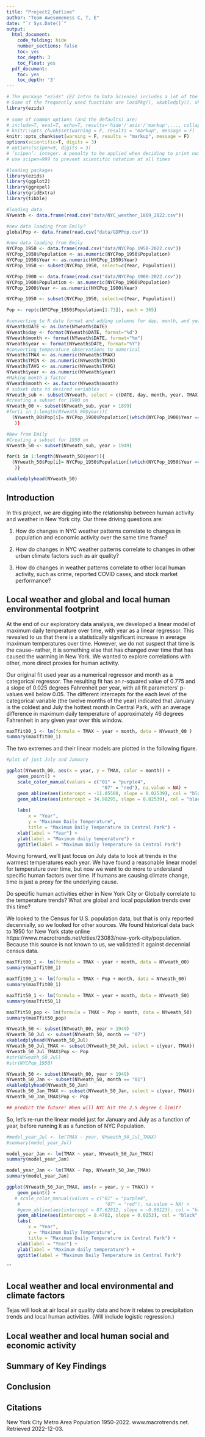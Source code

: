 ```yaml
---
title: "Project2_Outline"
author: "Team Awesomeness C, T, E"
date: "`r Sys.Date()`"
output:
  html_document:
    code_folding: hide
    number_sections: false
    toc: yes
    toc_depth: 3
    toc_float: yes
  pdf_document:
    toc: yes
    toc_depth: '3'
---
```


```r
# The package "ezids" (EZ Intro to Data Science) includes a lot of the helper functions we developed for the course. 
# Some of the frequently used functions are loadPkg(), xkabledply(), xkablesummary(), uzscale(), etc.
library(ezids)
 
# some of common options (and the defaults) are: 
# include=T, eval=T, echo=T, results='hide'/'asis'/'markup',..., collapse=F, warning=T, message=T, error=T, cache=T, fig.width=6, fig.height=4, fig.dim=c(6,4) #inches, fig.align='left'/'center','right', 
# knitr::opts_chunk$set(warning = F, results = "markup", message = F)
knitr::opts_chunk$set(warning = F, results = "markup", message = F)
options(scientific=T, digits = 3) 
# options(scipen=9, digits = 3) 
# ‘scipen’: integer. A penalty to be applied when deciding to print numeric values in fixed or exponential notation.  Positive values bias towards fixed and negative towards scientific notation: fixed notation will be preferred unless it is more than ‘scipen’ digits wider.
# use scipen=999 to prevent scientific notation at all times
```

```r
#loading packages 
library(ezids)
library(ggplot2)
library(ggrepel)
library(gridExtra)
library(tibble)

#loading data 
NYweath <- data.frame(read.csv("data/NYC_weather_1869_2022.csv"))

#new data loading from Emily?
globalPop <- data.frame(read.csv("data/GDPPop.csv"))

#new data loading from Emily
NYCPop_1950 <- data.frame(read.csv("data/NYCPop_1950-2022.csv"))
NYCPop_1950$Population <- as.numeric(NYCPop_1950$Population)
NYCPop_1950$Year <- as.numeric(NYCPop_1950$Year)
NYCPop_1950 <- subset(NYCPop_1950, select=c(Year, Population))

NYCPop_1900 <- data.frame(read.csv("data/NYCPop_1900-2022.csv"))
NYCPop_1900$Population <- as.numeric(NYCPop_1900$Population)
NYCPop_1900$Year <- as.numeric(NYCPop_1900$Year)

NYCPop_1950 <- subset(NYCPop_1950, select=c(Year, Population))

Pop <- rep(c(NYCPop_1950$Population[1:73]), each = 365)

#converting to R date format and adding columns for day, month, and year
NYweath$DATE <- as.Date(NYweath$DATE)
NYweath$day <- format(NYweath$DATE, format="%d")
NYweath$month <- format(NYweath$DATE, format="%m")
NYweath$year <- format(NYweath$DATE, format="%Y")
#converting temperature observations to numerical
NYweath$TMAX <- as.numeric(NYweath$TMAX)
NYweath$TMIN <- as.numeric(NYweath$TMIN)
NYweath$TAVG <- as.numeric(NYweath$TAVG)
NYweath$year <- as.numeric(NYweath$year)
#Making month a factor
NYweath$month <- as.factor(NYweath$month)
# subset data to desired variables
NYweath_sub <- subset(NYweath, select = c(DATE, day, month, year, TMAX, TMIN, TAVG, PRCP, SNOW)) 
#creating a subset for 1900 on
NYweath_00 <- subset(NYweath_sub, year > 1899)
#for(i in 1:length(NYweath_00$year)){
  (NYweath_00$Pop[i]= NYCPop_1900$Population[(which(NYCPop_1900$Year == NYweath_00$year[i]))]
   )}

#New from Emily
#Creating a subset for 1950 on
NYweath_50 <- subset(NYweath_sub, year > 1949)

for(i in 1:length(NYweath_50$year)){
  (NYweath_50$Pop[i]= NYCPop_1950$Population[(which(NYCPop_1950$Year == NYweath_50$year[i]))]
   )}

xkabledplyhead(NYweath_50)
```


## Introduction  

In this project, we are digging into the relationship between human activity and weather in New York city. Our three driving questions are:  

1. How do changes in NYC weather patterns correlate to changes in population and economic activity over the same time frame?  

2. How do changes in NYC weather patterns correlate to changes in other urban climate factors such as air quality?  

3. How do changes in weather patterns correlate to other local human activity, such as  crime, reported COVID cases, and stock market performance?  


## Local weather and global and local human environmental footprint

At the end of our exploratory data analysis, we developed a linear model of maximum daily temperature over time, with year as a linear regressor. This revealed to us that there is a statistically significant increase in average maximum temperatures over time. However, we do not suspect that time is the cause-- rather, it is something else that has changed over time that has caused the warming in New York. We wanted to explore correlations with other, more direct proxies for human activity. 

Our original fit used year as a numerical regressor and month as a categorical regressor. The resulting fit has an r-squared value of 0.775 and a slope of 0.025 degrees Fahrenheit per year, with all fit parameters' p-values well below 0.05. The different intercepts for the each level of the categorical variable (the twelve months of the year) indicated that January is the coldest and July the hottest month in Central Park, with an average difference in maximum daily temperature of approximately 46 degrees Fahrenheit in any given year over this window.  


```r
maxTfit00_1 <- lm(formula = TMAX ~ year + month, data = NYweath_00 )
summary(maxTfit00_1)  

```

The two extremes and their linear models are plotted in the following figure.  


```r
#plot of just July and January

ggplot(NYweath_00, aes(x = year, y = TMAX, color = month)) +
    geom_point() +
    scale_color_manual(values = c("01" = "purple4",
                                   "07" = "red"), na.value = NA) +
    geom_abline(aes(intercept = -11.05508, slope = 0.02539), col = "black", size = 1) + 
    geom_abline(aes(intercept = 34.98295, slope = 0.02539), col = "black", size = 1) +
  
    labs(
        x = "Year",
        y = "Maximum Daily Temperature",
        title = "Maximum Daily Temperature in Central Park") +
    xlab(label = "Year") +
    ylab(label = "Maximum daily temperature") +
    ggtitle(label = "Maximum Daily Temperature in Central Park")
```

Moving forward, we'll just focus on July data to look at trends in the warmest temperatures each year. We have found a reasonable linear model for temperature over time, but now we want to do more to understand specific human factors over time. If humans are causing climate change, time is just a proxy for the underlying cause.   

Do specific human activities either in New York City or Globally correlate to the temperature trends? What are global and local population trends over this time?  

We looked to the Census for U.S. population data, but that is only reported decennially, so we looked for other sources. We found historical data back to 1950 for New York state online https://www.macrotrends.net/cities/23083/new-york-city/population. Because this source is not known to us, we validated it against decennial census data.  


```r
maxTfit00_1 <- lm(formula = TMAX ~ year + month, data = NYweath_00)
summary(maxTfit00_1)  

```

```r
maxTfit00_1 <- lm(formula = TMAX ~ Pop + month, data = NYweath_00)
summary(maxTfit00_1)  

```


```r
maxTfit50_1 <- lm(formula = TMAX ~ year + month, data = NYweath_50)
summary(maxTfit50_1)  

```


```r
maxTfit50_pop <- lm(formula = TMAX ~ Pop + month, data = NYweath_50)
summary(maxTfit50_pop)  

```


```r

NYweath_50 <- subset(NYweath_00, year > 1949)
NYweath_50_Jul <- subset(NYweath_50, month == "07")
xkabledplyhead(NYweath_50_Jul)
NYweath_50_Jul_TMAX <- subset(NYweath_50_Jul, select = c(year, TMAX)) 
NYweath_50_Jul_TMAX$Pop <- Pop
#str(NYweath_50_Jul)
#str(NYCPop_1950)

NYweath_50 <- subset(NYweath_00, year > 1949)
NYweath_50_Jan <- subset(NYweath_50, month == "01")
xkabledplyhead(NYweath_50_Jan)
NYweath_50_Jan_TMAX <- subset(NYweath_50_Jan, select = c(year, TMAX)) 
NYweath_50_Jan_TMAX$Pop <- Pop

## predict the future! When will NYC hit the 2.5 degree C limit?

```

So, let's re-run the linear model just for January and July as a function of year, before running it as a function of NYC Population.  

```r
#model_year_Jul <- lm(TMAX ~ year, NYweath_50_Jul_TMAX)
#summary(model_year_Jul)

model_year_Jan <- lm(TMAX ~ year, NYweath_50_Jan_TMAX)
summary(model_year_Jan)

model_year_Jan <- lm(TMAX ~ Pop, NYweath_50_Jan_TMAX)
summary(model_year_Jan)

```

```r
ggplot(NYweath_50_Jan_TMAX, aes(x = year, y = TMAX)) +
    geom_point() +
   # scale_color_manual(values = c("01" = "purple4",
    #                               "07" = "red"), na.value = NA) +
    #geom_abline(aes(intercept = 87.62912, slope = -0.00123), col = "black", size = 1) + 
    geom_abline(aes(intercept = 8.4702, slope = 0.0153), col = "black", size = 1) +
    labs(
        x = "Year",
        y = "Maximum Daily Temperature",
        title = "Maximum Daily Temperature in Central Park") +
    xlab(label = "Year") +
    ylab(label = "Maximum daily temperature") +
    ggtitle(label = "Maximum Daily Temperature in Central Park")
```
```

## Local weather and local environmental and climate factors  

Tejas will look at air local air quality data and how it relates to precipitation trends and local human activities.  (Will include logistic regression.)  

## Local weather and local human social and economic activity

## Summary of Key Findings  

## Conclusion  

## Citations

New York City Metro Area Population 1950-2022. www.macrotrends.net. Retrieved 2022-12-03.
